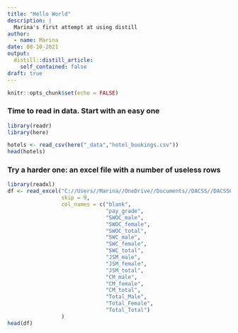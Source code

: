 ```yaml
---
title: "Hello World"
description: |
  Marina's first attempt at using distill
author:
  - name: Marina
date: 08-10-2021
output:
  distill::distill_article:
    self_contained: false
draft: true
---
```



```r
knitr::opts_chunk$set(echo = FALSE)
```

### Time to read in data. Start with an easy one
```r
library(readr)
library(here)
```

```r
hotels <- read_csv(here("_data","hotel_bookings.csv"))
head(hotels)
```

### Try a harder one: an excel file with a number of useless rows
```r
library(readxl)
df <- read_excel("C://Users//Marina//OneDrive//Documents//DACSS//DACSS601//DACSS601August2021//_posts//2021-08-10-hello-world//ActiveDuty_MaritalStatus.xls",
                 skip = 9,
                 col_names = c("blank",
                               "pay_grade",
                               "SWOC_male",
                               "SWOC_female",
                               "SWOC_total",
                               "SWC_male",
                               "SWC_female",
                               "SWC_total",
                               "JSM_male",
                               "JSM_female",
                               "JSM_total",
                               "CM_male",
                               "CM_female",
                               "CM_total",
                               "Total_Male",
                               "Total_Female",
                               "Total_Total")
                 )
head(df)
```


